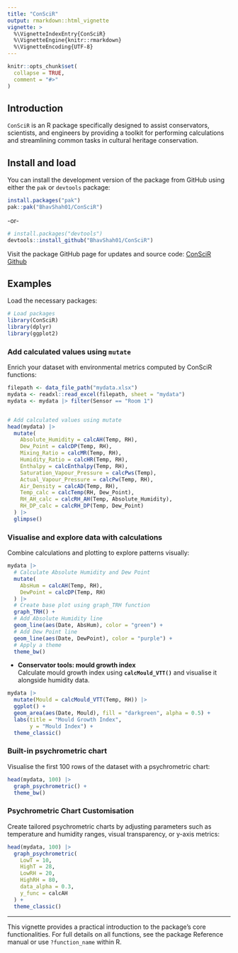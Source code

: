```yaml
---
title: "ConSciR"
output: rmarkdown::html_vignette
vignette: >
  %\VignetteIndexEntry{ConSciR}
  %\VignetteEngine{knitr::rmarkdown}
  %\VignetteEncoding{UTF-8}
---
```


```r
knitr::opts_chunk$set(
  collapse = TRUE,
  comment = "#>"
)
```


<!-- badges: start -->

<!-- badges: end -->


## Introduction

`ConSciR` is an R package specifically designed to assist conservators, scientists, and engineers 
by providing a toolkit for performing calculations and streamlining common tasks in cultural 
heritage conservation.

## Install and load

You can install the development version of the package from GitHub using either the `pak` or `devtools` package:

``` r
install.packages("pak")
pak::pak("BhavShah01/ConSciR")
```

-or-

``` r
# install.packages("devtools")
devtools::install_github("BhavShah01/ConSciR")
```

Visit the package GitHub page for updates and source code: [ConSciR Github](https://github.com/BhavShah01/ConSciR)

## Examples

Load the necessary packages:

```r
# Load packages
library(ConSciR)
library(dplyr)
library(ggplot2)
```

### Add calculated values using `mutate`

Enrich your dataset with environmental metrics computed by ConSciR functions:

```r
filepath <- data_file_path("mydata.xlsx")
mydata <- readxl::read_excel(filepath, sheet = "mydata")
mydata <- mydata |> filter(Sensor == "Room 1")


# Add calculated values using mutate
head(mydata) |> 
  mutate(
    Absolute_Humidity = calcAH(Temp, RH), 
    Dew_Point = calcDP(Temp, RH), 
    Mixing_Ratio = calcMR(Temp, RH), 
    Humidity_Ratio = calcHR(Temp, RH),
    Enthalpy = calcEnthalpy(Temp, RH), 
    Saturation_Vapour_Pressure = calcPws(Temp), 
    Actual_Vapour_Pressure = calcPw(Temp, RH), 
    Air_Density = calcAD(Temp, RH),
    Temp_calc = calcTemp(RH, Dew_Point),
    RH_AH_calc = calcRH_AH(Temp, Absolute_Humidity),
    RH_DP_calc = calcRH_DP(Temp, Dew_Point)
  ) |>
  glimpse()

```


### Visualise and explore data with calculations

Combine calculations and plotting to explore patterns visually:

```r

mydata |>
  # Calculate Absolute Humidity and Dew Point
  mutate(
    AbsHum = calcAH(Temp, RH),
    DewPoint = calcDP(Temp, RH)
  ) |>
  # Create base plot using graph_TRH function
  graph_TRH() +
  # Add Absolute Humidity line
  geom_line(aes(Date, AbsHum), color = "green") +
  # Add Dew Point line
  geom_line(aes(Date, DewPoint), color = "purple") +
  # Apply a theme
  theme_bw()

```


-   **Conservator tools: mould growth index**\
    Calculate mould growth index using **`calcMould_VTT()`** and visualise it alongside humidity data.

```r
mydata |>
  mutate(Mould = calcMould_VTT(Temp, RH)) |>
  ggplot() +
  geom_area(aes(Date, Mould), fill = "darkgreen", alpha = 0.5) +
  labs(title = "Mould Growth Index", 
       y = "Mould Index") + 
  theme_classic()
```



### Built-in psychrometric chart

Visualise the first 100 rows of the dataset with a psychrometric chart:

```r

head(mydata, 100) |>
  graph_psychrometric() + 
  theme_bw()
```

### Psychrometric Chart Customisation

Create tailored psychrometric charts by adjusting parameters such as temperature and humidity ranges, visual transparency, or y-axis metrics:

```r

head(mydata, 100) |>
  graph_psychrometric(
    LowT = 10, 
    HighT = 28,
    LowRH = 20, 
    HighRH = 80,
    data_alpha = 0.3,
    y_func = calcAH
  ) + 
  theme_classic()
```

------------------------------------------------------------------------

This vignette provides a practical introduction to the package’s core functionalities. For full details on all functions, see the package Reference manual or use `?function_name` within R.

